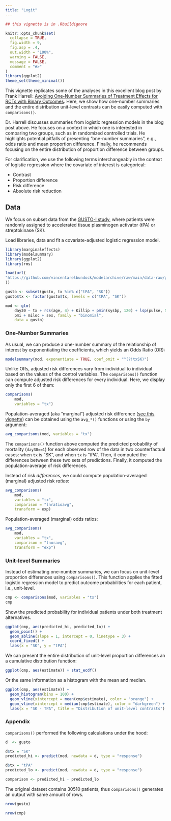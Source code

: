 ```yaml
---
title: "Logit"
---
```


```r
## this vignette is in .Rbuildignore

knitr::opts_chunk$set(
  collapse = TRUE,
  fig.width = 9,
  fig.asp = .4,
  out.width = "100%",
  warning = FALSE,
  message = FALSE,
  comment = "#>"
)
library(ggplot2)
theme_set(theme_minimal())
```

This vignette replicates some of the analyses in this excellent blog post by Frank Harrell: [Avoiding One-Number Summaries of Treatment Effects for RCTs with Binary Outcomes](https://www.fharrell.com/post/rdist/). Here, we show how one-number summaries and the entire distribution unit-level contrasts can be easily computed with `comparisons()`.

Dr. Harrell discusses summaries from logistic regression models in the blog post above. He focuses on a context in which one is interested in comparing two groups, such as in randomized controlled trials. He highlights potential pitfalls of presenting "one-number summaries", e.g., odds ratio and mean proportion difference. Finally, he recommends focusing on the entire distribution of proportion difference between groups.

For clarification, we use the following terms interchangeably in the context of logistic regression where the covariate of interest is categorical:

- Contrast
- Proportion difference
- Risk difference
- Absolute risk reduction

## Data

We focus on subset data from the [GUSTO-I study](https://www.nejm.org/doi/full/10.1056/NEJM199309023291001), where patients were randomly assigned to accelerated tissue plasminogen activator (tPA) or streptokinase (SK).

Load libraries, data and fit a covariate-adjusted logistic regression model. 

```r
library(marginaleffects)
library(modelsummary)
library(ggplot2)
library(rms)

load(url(
"https://github.com/vincentarelbundock/modelarchive/raw/main/data-raw/gusto.rda"
))

gusto <- subset(gusto, tx %in% c("tPA", "SK"))
gusto$tx <- factor(gusto$tx, levels = c("tPA", "SK"))

mod <- glm(
    day30 ~ tx + rcs(age, 4) + Killip + pmin(sysbp, 120) + lsp(pulse, 50) +
    pmi + miloc + sex, family = "binomial",
    data = gusto)
```

### One-Number Summaries

As usual, we can produce a one-number summary of the relationship of interest by exponentiating the coefficients, which yields an Odds Ratio (OR):

```r
modelsummary(mod, exponentiate = TRUE, coef_omit = "^(?!txSK)") 
```

Unlike ORs, adjusted risk differences vary from individual to individual based on the values of the control variables. The `comparisons()` function can compute adjusted risk differences for every individual. Here, we display only the first 6 of them:

```r
comparisons(
    mod,
    variables = "tx")
```

Population-averaged (aka "marginal") adjusted risk difference ([see this vignette](gcomputation.html)) can be obtained using the `avg_*()` functions or using the `by` argument:

```r
avg_comparisons(mod, variables = "tx")
```

The `comparisons()` function above computed the predicted probability of mortality (`day30==1`) for each observed row of the data in two counterfactual cases: when `tx` is "SK", and when `tx` is "tPA". Then, it computed the differences between these two sets of predictions. Finally, it computed the population-average of risk differences.

Instead of risk *differences*, we could compute population-averaged (marginal) adjusted risk *ratios*:

```r
avg_comparisons(
    mod,
    variables = "tx",
    comparison = "lnratioavg",
    transform = exp)
```

Population-averaged (marginal) odds ratios:

```r
avg_comparisons(
    mod,
    variables = "tx",
    comparison = "lnoravg",
    transform = "exp")
```

### Unit-level Summaries

Instead of estimating one-number summaries, we can focus on unit-level proportion differences using `comparisons()`. This function applies the fitted logistic regression model to predict outcome probabilities for each patient, i.e., unit-level. 

```r
cmp <- comparisons(mod, variables = "tx")
cmp
```

Show the predicted probability for individual patients under both treatment alternatives.

```r
ggplot(cmp, aes(predicted_hi, predicted_lo)) +
  geom_point() +
  geom_abline(slope = 1, intercept = 0, linetype = 3) +
  coord_fixed() +
  labs(x = "SK", y = "tPA")
```

We can present the entire distribution of unit-level proportion differences an a cumulative distribution function:


```r
ggplot(cmp, aes(estimate)) + stat_ecdf()
```

Or the same information as a histogram with the mean and median.

```r
ggplot(cmp, aes(estimate)) +
  geom_histogram(bins = 100) +
  geom_vline(xintercept = mean(cmp$estimate), color = "orange") +
  geom_vline(xintercept = median(cmp$estimate), color = "darkgreen") +
  labs(x = "SK - TPA", title = "Distribution of unit-level contrasts")
```

### Appendix

`comparisons()` performed the following calculations under the hood:

```r
d  <- gusto

d$tx = "SK"
predicted_hi <- predict(mod, newdata = d, type = "response")

d$tx = "tPA"
predicted_lo <- predict(mod, newdata = d, type = "response")

comparison <- predicted_hi - predicted_lo
```

The original dataset contains 30510 patients, thus `comparisons()` generates an output with same amount of rows.

```r
nrow(gusto)
```

```r
nrow(cmp)
```



